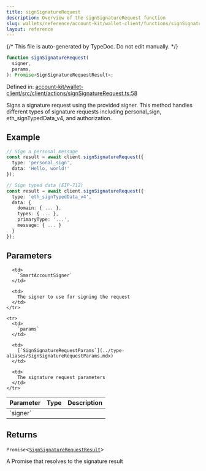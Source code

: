 ```yaml
---
title: signSignatureRequest
description: Overview of the signSignatureRequest function
slug: wallets/reference/account-kit/wallet-client/functions/signSignatureRequest
layout: reference
---
```


{/* This file is auto-generated by TypeDoc. Do not edit manually. */}

```ts
function signSignatureRequest(
  signer,
  params,
): Promise<SignSignatureRequestResult>;
```

Defined in: [account-kit/wallet-client/src/client/actions/signSignatureRequest.ts:58](https://github.com/alchemyplatform/aa-sdk/blob/dc58c113ff1eeb06d4b3f76c505cbbaad47db8fc/account-kit/wallet-client/src/client/actions/signSignatureRequest.ts#L58)

Signs a signature request using the provided signer.
This method handles different types of signature requests including personal_sign, eth_signTypedData_v4, and authorization.

## Example

```ts
// Sign a personal message
const result = await client.signSignatureRequest({
  type: 'personal_sign',
  data: 'Hello, world!'
});

// Sign typed data (EIP-712)
const result = await client.signSignatureRequest({
  type: 'eth_signTypedData_v4',
  data: {
    domain: { ... },
    types: { ... },
    primaryType: '...',
    message: { ... }
  }
});
```

## Parameters

<table>
  <thead>
    <tr>
      <th align="left">Parameter</th>
      <th align="left">Type</th>
      <th align="left">Description</th>
    </tr>
  </thead>

  <tbody>
    <tr>
      <td>
        `signer`
      </td>

      <td>
        `SmartAccountSigner`
      </td>

      <td>
        The signer to use for signing the request
      </td>
    </tr>

    <tr>
      <td>
        `params`
      </td>

      <td>
        [`SignSignatureRequestParams`](../type-aliases/SignSignatureRequestParams.mdx)
      </td>

      <td>
        The signature request parameters
      </td>
    </tr>

  </tbody>
</table>

## Returns

`Promise`\<[`SignSignatureRequestResult`](../type-aliases/SignSignatureRequestResult.mdx)>

A Promise that resolves to the signature result
